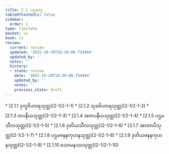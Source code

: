 ```yaml
---
title: 2.1 ပဌမဝဂ္ဂ
tableOfContents: false
sidebar:
  order: 1
type: tipitaka
basket: su
book: it
review:
  current: review
  updated: '2025-10-20T18:39:00.734484'
  updated_by: ''
  notes: ''
  history:
  - state: review
    date: '2025-10-20T18:39:00.734484'
    updated_by: ''
    notes: ''
    previous_state: draft
---
```



<DynamicBreadcrumb />


<ReviewStatus review={frontmatter.review} showDetails={true} />

<HypothesisAnnotation frontmatter={frontmatter} />



<TableOfContents book="it" section="2.1">
* [2.1.1 ဒုက္ခဝိဟာရသုတ္တ](2-1/2-1-1)
* [2.1.2 သုခဝိဟာရသုတ္တ](2-1/2-1-2)
* [2.1.3 တပနီယသုတ္တ](2-1/2-1-3)
* [2.1.4 အတပနီယသုတ္တ](2-1/2-1-4)
* [2.1.5 ပဌမသီလသုတ္တ](2-1/2-1-5)
* [2.1.6 ဒုတိယသီလသုတ္တ](2-1/2-1-6)
* [2.1.7 အာတာပီသုတ္တ](2-1/2-1-7)
* [2.1.8 ပဌမဇနနကုဟနသုတ္တ](2-1/2-1-8)
* [2.1.9 ဒုတိယဇနနကုဟနသုတ္တ](2-1/2-1-9)
* [2.1.10 သောမနဿသုတ္တ](2-1/2-1-10)
</TableOfContents>
